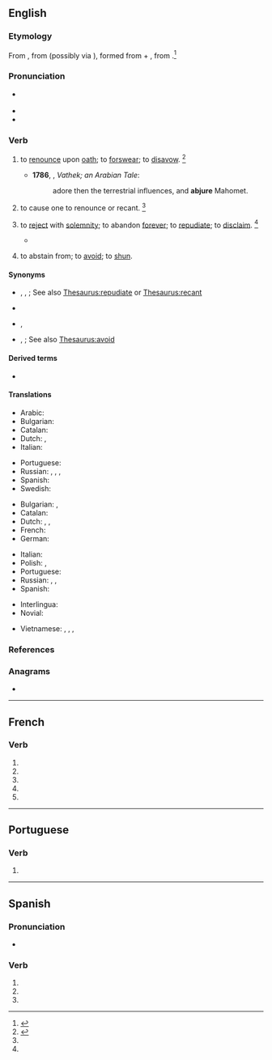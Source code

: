 {{also|abjuré}}
==English==

===Etymology===
From {{inh|en|enm|abjuren}}, from {{der|en|la|abiūrō|t=deny upon oath}} (possibly via {{der|en|frm|abiurer|abjurer}}), formed from {{m|la|ab|t=from, away from}} + {{m|la|iūro|t=swear or take an oath}}, from {{m|la|iūs|t=law, right, duty}}.<ref>{{R:CDOE|page=3}}</ref>

===Pronunciation===
* {{a|US}} {{IPA|/æbˈdʒʊɹ/|lang=en}}
* {{audio|en-us-abjure.ogg|Audio (US)|lang=en}}
* {{rhymes|ʊə(ɹ)|lang=en}}

===Verb===
{{en-verb|abjur}}

# {{lb|en|transitive}} to [[renounce]] upon [[oath]]; to [[forswear]]; to [[disavow]]. {{defdate|First attested around 1350 to 1470.}}<ref name=SOED>{{R:SOED5|page=5}}</ref>
#* '''1786''', {{w|William Beckford}}, ''Vathek; an Arabian Tale'':
#*: adore then the terrestrial influences, and '''abjure''' Mahomet.
#: {{ux|en|To '''abjure''' allegiance to a prince.}}
#: {{ux|en|To '''abjure''' the realm (''to swear to abandon it forever'').}}
# {{lb|en|transitive|obsolete|historical}} to cause one to renounce or recant. {{defdate|First attested around 1350 to 1470.}}<ref name=SOED/>
# {{lb|en|transitive}} to [[reject]] with [[solemnity]]; to abandon [[forever]]; to [[repudiate]]; to [[disclaim]]. {{defdate|First attested around 1350 to 1470.}}<ref name=SOED/>
#: {{ux|en|To '''abjure''' errors.}}
#* {{quote-book|lang=en|year=1610|title=[[s:The Tempest|The Tempest]]|author={{w|William Shakespeare|Shakespeare}}|section=act 5 scene 1|passage=But this rough magic I here '''abjure''' [...]}}
# {{lb|en|transitive}} to abstain from; to [[avoid]]; to [[shun]].

====Synonyms====
* {{sense|to renounce upon oath}} {{l|en|disavow}}, {{l|en|forswear}}, {{l|en|renounce}}; See also [[Thesaurus:repudiate]] or [[Thesaurus:recant]]
* {{sense|to cause one to renounce or recant}}
* {{sense|to reject with solemnity}} {{l|en|disclaim}}, {{l|en|repudiate}}
* {{sense|to abstain from}} {{l|en|avoid}}, {{l|en|shun}}; See also [[Thesaurus:avoid]]

====Derived terms====
* {{l|en|abjurer}}

====Translations====
{{trans-top|to renounce upon oath}}
* Arabic: {{t|ar|اِرْتَدَّ}}
* Bulgarian: {{t|bg|[[отри́чам]] [[се]] [[под]] [[кле́тва]]}}
* Catalan: {{t+|ca|abjurar}}
* Dutch: {{t+|nl|afzweren}}, {{t|nl|[[verzaken]] [[aan]] een [[eed]]}}
* Italian: {{t+|it|abiurare}}
{{trans-mid}}
* Portuguese: {{t+|pt|abjurar}}
* Russian: {{t+|ru|отрека́ться|impf}}, {{t+|ru|отре́чься|pf}}, {{t|ru|[[кля́твенно]] [[отрека́ться]]}}, {{t|ru|[[отрица́ть]] [[под]] [[присяга|прися́гой]]}}
* Spanish: {{t+|es|abjurar}}
* Swedish: {{t|sv|avsvära}}
{{trans-bottom}}

{{trans-top|to renounce with solemnity}}
* Bulgarian: {{t+|bg|отказвам|alt=отка́звам се}}, {{t+|bg|отхвъ̀рлям}}
* Catalan: {{t+|ca|abjurar}}
* Dutch: {{t+|nl|afzweren}}, {{t+|nl|herroepen}}, {{qualifier|aan}} {{t+|nl|verzaken}}
* French: {{t+|fr|abjurer}}
* German: {{qualifier|with dative}} {{t+|de|abschwören}}
{{trans-mid}}
* Italian: {{t+|it|abiurare}}
* Polish: {{t+|pl|wyrzec się|pf}}, {{t|pl|wyrzekać się|impf}}
* Portuguese: {{t+|pt|abjurar}}
* Russian: {{t+|ru|отка́зываться|impf}}, {{t+|ru|отказа́ться|pf}}, {{t|ru|[[торже́ственно]] [[отрека́ться]]}}
* Spanish: {{t+|es|abjurar}}
{{trans-bottom}}

{{checktrans-top}}
* Interlingua: {{t-check|ia|abjurar}}
* Novial: {{t-check|nov|abjura}}
{{trans-mid}}
* Vietnamese: {{t-check|vi|tuyên bố bỏ}}, {{t-check|vi|nguyện bỏ}}, {{t+check|vi|rút lui}}, {{t-check|vi|thề bỏ}}
{{trans-bottom}}

===References===
<references/>

===Anagrams===
* {{anagrams|en|a=abejru|Juarbe}}

----

==French==

===Verb===
{{head|fr|verb form}}

# {{inflection of|abjurer||1|s|pres|indc|lang=fr}}
# {{inflection of|abjurer||3|s|pres|indc|lang=fr}}
# {{inflection of|abjurer||1|s|pres|subj|lang=fr}}
# {{inflection of|abjurer||3|s|pres|subj|lang=fr}}
# {{inflection of|abjurer||2|s|impr|lang=fr}}

----

==Portuguese==

===Verb===
{{head|pt|verb form}}

# {{pt-verb-form-of|abjurar}}

----

==Spanish==

===Pronunciation===
* {{es-IPA}}

===Verb===
{{head|es|verb form}}

# {{es-verb form of|ending=ar|mood=subjunctive|tense=present|pers=1|number=singular|abjurar}}
# {{es-verb form of|ending=ar|mood=subjunctive|tense=present|pers=2|formal=yes|number=singular|abjurar}}
# {{es-verb form of|ending=ar|mood=subjunctive|tense=present|pers=3|number=singular|abjurar}}